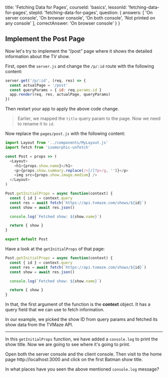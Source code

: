 
  title: 'Fetching Data for Pages',
  courseId: 'basics',
  lessonId: 'fetching-data-for-pages',
  stepId: 'fetching-data-for-pages',
  question: {
    answers: [
      'On server console',
      'On browser console',
      'On both console',
      'Not printed on any console'
    ],
    correctAnswer: 'On browser console'
  }
}

## Implement the Post Page

Now let's try to implement the “/post” page where it shows the detailed information about the TV show.

First, open the `server.js` and change the `/p/:id` route with the following content:

```js
server.get('/p/:id', (req, res) => {
  const actualPage = '/post'
  const queryParams = { id: req.params.id }
  app.render(req, res, actualPage, queryParams)
})
```

Then restart your app to apply the above code change.

> Earlier, we mapped the `title` query param to the page. Now we need to rename it to `id`.

Now replace the `pages/post.js` with the following content:

```js
import Layout from '../components/MyLayout.js'
import fetch from 'isomorphic-unfetch'

const Post = props => (
  <Layout>
    <h1>{props.show.name}</h1>
    <p>{props.show.summary.replace(/<[/]?p>/g, '')}</p>
    <img src={props.show.image.medium} />
  </Layout>
)

Post.getInitialProps = async function(context) {
  const { id } = context.query
  const res = await fetch(`https://api.tvmaze.com/shows/${id}`)
  const show = await res.json()

  console.log(`Fetched show: ${show.name}`)

  return { show }
}

export default Post
```

Have a look at the `getInitialProps` of that page:

```js
Post.getInitialProps = async function(context) {
  const { id } = context.query
  const res = await fetch(`https://api.tvmaze.com/shows/${id}`)
  const show = await res.json()

  console.log(`Fetched show: ${show.name}`)

  return { show }
}
```

In that, the first argument of the function is the **context** object. It has a query field that we can use to fetch information.

In our example, we picked the show ID from query params and fetched its show data from the TVMaze API.

---

In this `getInitialProps` function, we have added a `console.log` to print the show title. Now we are going to see where it's going to print.

Open both the server console and the client console.
Then visit to the home page http://localhost:3000 and click on the first Batman show title.

In what places have you seen the above mentioned `console.log` message?

